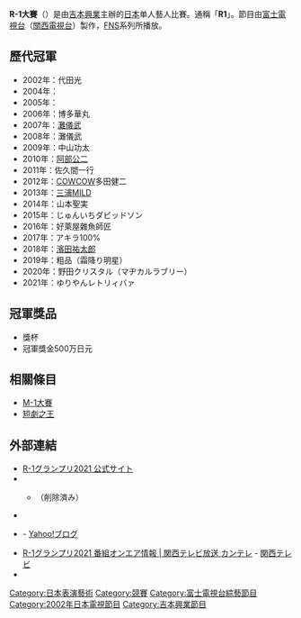 {{Unreferenced |time=2010-01-10}}{{Expand |time=2010-01-10}}
'''R-1大賽'''（{{lang-ja|R-1ぐらんぷり}}）是由[[吉本興業|吉本興業]]主辦的[[日本|日本]]单人藝人比賽。通稱「'''R1'''」。節目由[[富士電視台|富士電視台]]（[[關西電視台|關西電視台]]）製作，[[FNS|FNS]]系列所播放。

==歷代冠軍==
*2002年：代田光
*2004年：{{lang|ja|浅越ゴエ}}
*2005年：{{lang|ja|ほっしゃん。}}
*2006年：博多華丸
*2007年：[[灘儀武|灘儀武]]
*2008年：灘儀武
*2009年：中山功太
*2010年：[[阿部公二|阿部公二]]
*2011年：佐久間一行
*2012年：[[COWCOW|COWCOW]]多田健二
*2013年：[[三浦MILD|三浦MILD]]
*2014年：山本聖実
*2015年：じゅんいちダビッドソン
*2016年：好萊屋雜魚師匠
*2017年：アキラ100%
*2018年：[[濱田祐太郎|濱田祐太郎]]
*2019年：粗品（霜降り明星）
*2020年：野田クリスタル（マヂカルラブリー）
*2021年：ゆりやんレトリィバァ

==冠軍獎品==
*獎杯
*冠軍獎金500万日元

== 相關條目 ==
*[[M-1大賽|M-1大賽]]
*[[短劇之王|短劇之王]]

== 外部連結 ==
* [https://www.r-1gp.com/ R-1グランプリ2021 公式サイト] {{Wayback|url=https://www.r-1gp.com/ |date=20220509140810 }}
* {{Facebook|r1grandprix|R-1グランプリ}}
** {{Facebook|234692746693235|R-1ぐらんぷりスタッフ}}（削除済み）
* {{Twitter|R1GRANDPRIX|R-1グランプリ}}
* {{Wayback|url=https://blogs.yahoo.co.jp/r_1grandprix |title=R-1ぐらんぷり |date=20191101000000}} - [[Yahoo!ブログ|Yahoo!ブログ]]
* [https://www.ktv.jp/r-1/ R-1グランプリ2021 番組オンエア情報 | 関西テレビ放送 カンテレ] {{Wayback|url=https://www.ktv.jp/r-1/ |date=20211008140311 }} - [[関西テレビ|関西テレビ]]
* {{YouTube|u = kansaitvkantele|カンテレchannel}}

{{R-1大賽}}
[[Category:日本表演藝術|Category:日本表演藝術]]
[[Category:競賽|Category:競賽]]
[[Category:富士電視台綜藝節目|Category:富士電視台綜藝節目]]
[[Category:2002年日本電視節目|Category:2002年日本電視節目]]
[[Category:吉本興業節目|Category:吉本興業節目]]